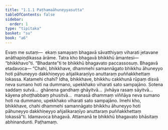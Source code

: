 ```yaml
---
title: "1.1.1 Paṭhamaāhuneyyasutta"
tableOfContents: false
sidebar:
  order: 1
type: "tipitaka"
basket: "su"
book: "a6"
---
```



<DynamicBreadcrumb />

<Division number="1" book="a6" bookNo="16" page="247">

<Paragraph number="2" book="a6">
Evaṃ me sutaṃ—  ekaṃ samayaṃ bhagavā sāvatthiyaṃ viharati jetavane anāthapiṇḍikassa ārāme. Tatra kho bhagavā bhikkhū āmantesi—  “bhikkhavo”ti. “Bhadante”ti te bhikkhū bhagavato paccassosuṃ. Bhagavā etadavoca—
</Paragraph>

<Paragraph number="3" book="a6">
“Chahi, bhikkhave, dhammehi samannāgato bhikkhu āhuneyyo hoti pāhuneyyo dakkhiṇeyyo añjalikaraṇīyo anuttaraṃ puññakkhettaṃ lokassa. Katamehi chahi? Idha, bhikkhave, bhikkhu cakkhunā rūpaṃ disvā neva sumano hoti na dummano, upekkhako viharati sato sampajāno. Sotena saddaṃ sutvā…  ghānena gandhaṃ ghāyitvā…  jivhāya rasaṃ sāyitvā…  kāyena phoṭṭhabbaṃ phusitvā…  manasā dhammaṃ viññāya neva sumano hoti na dummano, upekkhako viharati sato sampajāno. Imehi kho, bhikkhave, chahi dhammehi samannāgato bhikkhu āhuneyyo hoti pāhuneyyo dakkhiṇeyyo añjalikaraṇīyo anuttaraṃ puññakkhettaṃ lokassā”ti.
</Paragraph>

<Paragraph number="4" book="a6">
Idamavoca bhagavā. Attamanā te bhikkhū bhagavato bhāsitaṃ abhinandunti.

</Paragraph>
</Division>

<Paragraph number="5" type="center" book="a6">
Paṭhamaṃ.
</Paragraph>